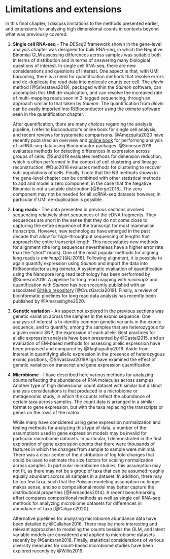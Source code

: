 # Limitations and extensions {#limits}

In this final chapter, I discuss limitations to the methods presented
earlier, and extensions for analyzing high dimensional counts in 
contexts beyond what was previously covered.

1. **Single cell RNA-seq** - The *DESeq2* framework shown in the 
   gene-level analysis chapter was designed for bulk RNA-seq, in which
   the Negative Binomial GLM assessing differences across samples was
   suitable both in terms of distribution and in terms of answering
   many biological questions of interest. In single cell RNA-seq, 
   there are new considerations and questions of interest. One aspect
   is that, with UMI barcoding, there is a need for quantification 
   methods that resolve errors and de-duplicate the read data into 
   molecule counts per cell. The *alevin* method [@Srivastava2019], 
   packaged within the *Salmon* software, can accomplish this UMI
   de-duplication, and can resolve the increased rate of multi-mapping 
   reads seen in 3' tagged sequencing, through an approach similar
   to that taken by *Salmon*. The quantification from *alevin* can
   be easily imported into R/Bioconductor using the *tximeta* 
   software seen in the quantification chapter.

   After quantification, there are many choices regarding the analysis
   pipeline, I refer to Bioconductor's online book for single cell 
   analysis, and recent reviews for systematic comparisons.
   @Amezquita2020 have recently published an overview and
   [online book](https://osca.bioconductor.org/) for performing
   analysis of scRNA-seq data using Bioconductor packages.
   @Soneson2018 evaluates methods for detecting differences in 
   expression across groups of cells. @Sun2019 evaluates methods for
   dimension reduction, which is often performed in the context of
   cell clustering and lineage reconstruction. @Duo2018 evaluates 
   methods for clustering to recover sub-populations of cells.
   Finally, I note that the NB methods shown in the gene-level
   chapter can be combined with other statistical methods to add and
   model a zero component, in the case that the Negative Binomial is
   not a suitable distribution [@Berge2018]. The zero component may not
   be needed for all scRNA-seq datasets however, in particular if UMI
   de-duplication is possible.
2. **Long reads** - The data presented in previous sections involved
   sequencing relatively short sequences of the cDNA fragments. They 
   sequences are short in the sense that they do not come close to 
   capturing the entire sequence of the transcript for most mammalian
   transcripts. However, new technologies have emerged in the past
   decade that allow for high-throughput sequencing of lengths
   that approach the entire transcript length. This necessitates
   new methods for alignment (the long sequences nevertheless have a
   higher error rate than the "short" reads). One of the most popular
   methods for aligning long reads is *minimap2* [@Li2018]. Following
   alignment, it is possible to again quantify expression using
   *Salmon* and import the data into R/Bioconductor using *tximeta*.
   A systematic evaluation of quantification using the Nanopore
   long read technology has been performed by @Soneson2019. 
   A pipeline for long read mapping with *minimap2* and 
   quantification with *Salmon* has been recently published
   with an associated [GitHub repository](https://bit.ly/3403pVc)
   [@CruzGarcia2019]. Finally, a review of bioinformatic pipelines
   for long read data analysis has recently been published 
   by @Amarasinghe2020.
3. **Genetic variation** - An aspect not explored in the previous 
   sections was genetic variation across the samples in the exonic 
   sequence. One analysis of interest is to identify common genetic 
   variants in the exonic sequence, and to quantify, among the 
   samples that are heterozygous for a given exonic SNP, the 
   expression of each allele. Best practices for allelic expression
   analysis have been presented by @Castel2015, and an evaluation
   of EM-based methods for assessing allelic expression have been
   proposed and compared by @Raghupathy2018. Aside from interest in 
   quantifying allelic expression in the presence of heterozygous
   exonic positions, @Srivastava2019Align have examined the effect
   of genetic variation on transcript and gene expression 
   quantification.
4. **Microbiome** - I have described here various methods for analyzing
   counts reflecting the abundance of RNA molecules across samples. 
   Another type of high dimensional count dataset with similar but
   distinct analysis considerations is that produced in a microbiome
   or metagenomic study, in which the counts reflect the abundance
   of certain taxa across samples. The count data is arranged in a 
   similar format to gene expression, but with the taxa replacing the
   transcripts or genes on the rows of the matrix. 
   
   While many have considered using gene expression normalization and
   testing methods for analyzing this type of data, a number of the
   assumptions used in gene expression models may be invalid for
   particular microbiome datasets. In particular, I demonstrated in 
   the first exploration of gene expression counts that there were
   thousands of features in which the changes from sample to sample
   were minimal. There was a clear center of the distribution of log
   fold changes that could be used to estimate the size factors for
   scaling normalization across samples. In particular microbiome
   studies, this assumption may not fit, as there may not be a group
   of taxa that can be assumed roughly equally abundant across all
   samples in a dataset. In addition, there may be too few taxa, such
   that the Poisson modeling assumption no longer makes sense, and so
   a compositional model may better capture the distributional
   properties [@Fernandes2014]. A recent benchmarking effort compares
   compositional methods as well as single cell RNA-seq methods for
   analyzing microbiome datasets for differences in abundance of taxa
   [@Calgaro2020].
   
   Alternative pipelines for analyzing microbiome abundance data
   have been detailed by @Callahan2016. There may be more interesting
   and relevant approaches to modeling the counts besides the GLM, and
   latent variable models are considered and applied to microbiome 
   datasets recently by @Sankaran2018. Finally, statistical 
   considerations of various diversity measures for count-based
   microbiome studies have been explored recently by @Willis2019.